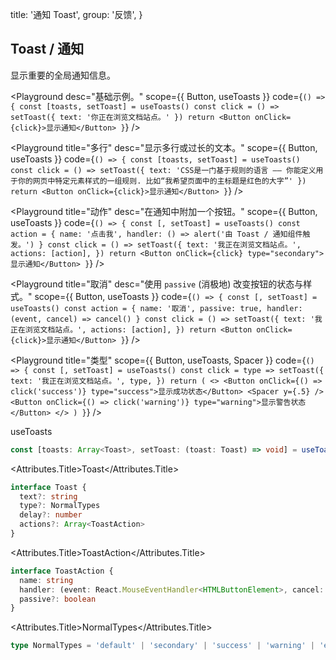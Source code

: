 
  title: '通知 Toast',
  group: '反馈',
}

## Toast / 通知

显示重要的全局通知信息。

<Playground
  desc="基础示例。"
  scope={{ Button, useToasts }}
  code={`
() => {
  const [toasts, setToast] = useToasts()
  const click = () => setToast({ text: '你正在浏览文档站点。' })
  return <Button onClick={click}>显示通知</Button>
}
`}
/>

<Playground
  title="多行"
  desc="显示多行或过长的文本。"
  scope={{ Button, useToasts }}
  code={`
() => {
  const [toasts, setToast] = useToasts()
  const click = () => setToast({ text: 'CSS是一门基于规则的语言 —— 你能定义用于你的网页中特定元素样式的一组规则. 比如“我希望页面中的主标题是红色的大字”' })
  return <Button onClick={click}>显示通知</Button>
}
`}
/>

<Playground
  title="动作"
  desc="在通知中附加一个按钮。"
  scope={{ Button, useToasts }}
  code={`
() => {
  const [, setToast] = useToasts()
  const action = {
    name: '点击我',
    handler: () => alert('由 Toast / 通知组件触发。')
  }
  const click = () => setToast({
    text: '我正在浏览文档站点。',
    actions: [action],
  })
  return <Button onClick={click} type="secondary">显示通知</Button>
}
`}
/>

<Playground
  title="取消"
  desc="使用 `passive` (消极地) 改变按钮的状态与样式。"
  scope={{ Button, useToasts }}
  code={`
() => {
  const [, setToast] = useToasts()
  const action = {
    name: '取消',
    passive: true,
    handler: (event, cancel) => cancel()
  }
  const click = () => setToast({
    text: '我正在浏览文档站点。',
    actions: [action],
  })
  return <Button onClick={click}>显示通知</Button>
}
`}
/>

<Playground
  title="类型"
  scope={{ Button, useToasts, Spacer }}
  code={`
() => {
  const [, setToast] = useToasts()
  const click = type => setToast({
    text: '我正在浏览文档站点。',
    type,
  })
  return (
    <>
    <Button onClick={() => click('success')} type="success">显示成功状态</Button>
    <Spacer y={.5} />
    <Button onClick={() => click('warning')} type="warning">显示警告状态</Button>
    </>
  )
}
`}
/>

<Attributes edit="/pages/zh-cn/components/toast.mdx">
<Attributes.Title>useToasts</Attributes.Title>

```ts
const [toasts: Array<Toast>, setToast: (toast: Toast) => void] = useToasts()
```

<Attributes.Title>Toast</Attributes.Title>

```ts
interface Toast {
  text?: string
  type?: NormalTypes
  delay?: number
  actions?: Array<ToastAction>
}
```

<Attributes.Title>ToastAction</Attributes.Title>

```ts
interface ToastAction {
  name: string
  handler: (event: React.MouseEventHandler<HTMLButtonElement>, cancel: Function) => void
  passive?: boolean
}
```

<Attributes.Title>NormalTypes</Attributes.Title>

```ts
type NormalTypes = 'default' | 'secondary' | 'success' | 'warning' | 'error'
```

</Attributes>

